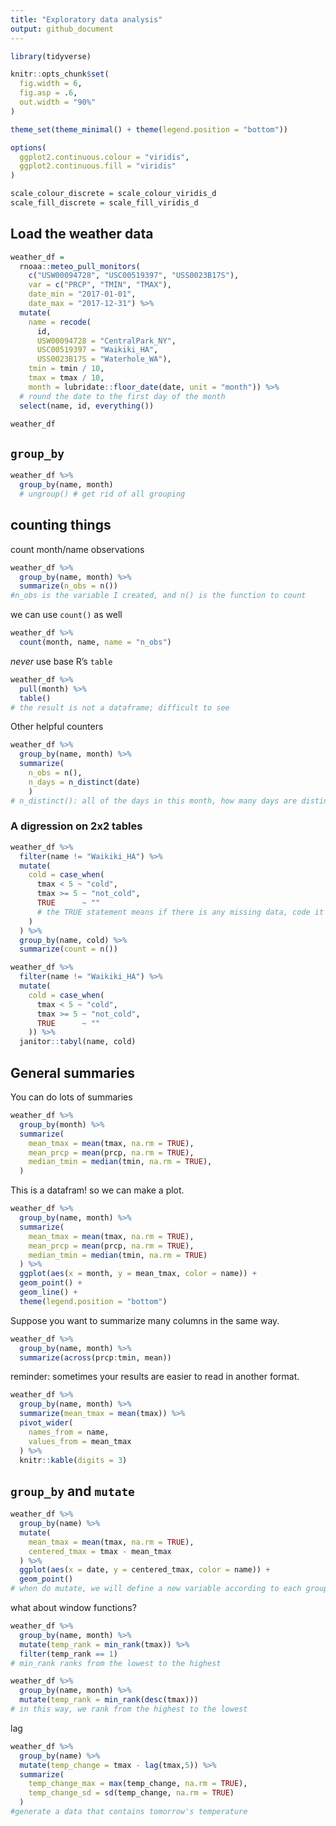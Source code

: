```yaml
---
title: "Exploratory data analysis"
output: github_document
---
```


```r
library(tidyverse)

knitr::opts_chunk$set(
  fig.width = 6,
  fig.asp = .6,
  out.width = "90%"
)

theme_set(theme_minimal() + theme(legend.position = "bottom"))

options(
  ggplot2.continuous.colour = "viridis",
  ggplot2.continuous.fill = "viridis"
)

scale_colour_discrete = scale_colour_viridis_d
scale_fill_discrete = scale_fill_viridis_d
```

## Load the weather data

```r
weather_df = 
  rnoaa::meteo_pull_monitors(
    c("USW00094728", "USC00519397", "USS0023B17S"),
    var = c("PRCP", "TMIN", "TMAX"), 
    date_min = "2017-01-01",
    date_max = "2017-12-31") %>%
  mutate(
    name = recode(
      id, 
      USW00094728 = "CentralPark_NY", 
      USC00519397 = "Waikiki_HA",
      USS0023B17S = "Waterhole_WA"),
    tmin = tmin / 10,
    tmax = tmax / 10,
    month = lubridate::floor_date(date, unit = "month")) %>%
  # round the date to the first day of the month
  select(name, id, everything())

weather_df
```

## `group_by`

```r
weather_df %>% 
  group_by(name, month)
  # ungroup() # get rid of all grouping
```

## counting things

count month/name observations

```r
weather_df %>% 
  group_by(name, month) %>% 
  summarize(n_obs = n())
#n_obs is the variable I created, and n() is the function to count
```

we can use `count()` as well

```r
weather_df %>% 
  count(month, name, name = "n_obs")
```

*never* use base R's `table`

```r
weather_df %>% 
  pull(month) %>% 
  table()
# the result is not a dataframe; difficult to see
```

Other helpful counters

```r
weather_df %>% 
  group_by(name, month) %>% 
  summarize(
    n_obs = n(),
    n_days = n_distinct(date)
    )
# n_distinct(): all of the days in this month, how many days are distinct?
```

### A digression on 2x2 tables

```r
weather_df %>% 
  filter(name != "Waikiki_HA") %>% 
  mutate(
    cold = case_when(
      tmax < 5 ~ "cold",
      tmax >= 5 ~ "not_cold",
      TRUE      ~ ""
      # the TRUE statement means if there is any missing data, code it as ""
    )
  ) %>% 
  group_by(name, cold) %>% 
  summarize(count = n())
```

```r
weather_df %>% 
  filter(name != "Waikiki_HA") %>% 
  mutate(
    cold = case_when(
      tmax < 5 ~ "cold",
      tmax >= 5 ~ "not_cold",
      TRUE      ~ ""
    )) %>% 
  janitor::tabyl(name, cold)
```

## General summaries

You can do lots of summaries

```r
weather_df %>% 
  group_by(month) %>% 
  summarize(
    mean_tmax = mean(tmax, na.rm = TRUE),
    mean_prcp = mean(prcp, na.rm = TRUE),
    median_tmin = median(tmin, na.rm = TRUE),
  )
```

This is a datafram! so we can make a plot.
```r
weather_df %>% 
  group_by(name, month) %>% 
  summarize(
    mean_tmax = mean(tmax, na.rm = TRUE),
    mean_prcp = mean(prcp, na.rm = TRUE),
    median_tmin = median(tmin, na.rm = TRUE)
  ) %>% 
  ggplot(aes(x = month, y = mean_tmax, color = name)) +
  geom_point() +
  geom_line() +
  theme(legend.position = "bottom")
```

Suppose you want to summarize many columns in the same way.

```r
weather_df %>% 
  group_by(name, month) %>% 
  summarize(across(prcp:tmin, mean))
```

reminder: sometimes your results are easier to read in another format.

```r
weather_df %>% 
  group_by(name, month) %>% 
  summarize(mean_tmax = mean(tmax)) %>% 
  pivot_wider(
    names_from = name,
    values_from = mean_tmax
  ) %>% 
  knitr::kable(digits = 3)
```

## `group_by` and `mutate`

```r
weather_df %>% 
  group_by(name) %>% 
  mutate(
    mean_tmax = mean(tmax, na.rm = TRUE),
    centered_tmax = tmax - mean_tmax
  ) %>% 
  ggplot(aes(x = date, y = centered_tmax, color = name)) +
  geom_point()
# when do mutate, we will define a new variable according to each group first
```

what about window functions?

```r
weather_df %>% 
  group_by(name, month) %>% 
  mutate(temp_rank = min_rank(tmax)) %>% 
  filter(temp_rank == 1)
# min_rank ranks from the lowest to the highest
```

```r
weather_df %>% 
  group_by(name, month) %>% 
  mutate(temp_rank = min_rank(desc(tmax)))
# in this way, we rank from the highest to the lowest
```


lag

```r
weather_df %>% 
  group_by(name) %>% 
  mutate(temp_change = tmax - lag(tmax,5)) %>% 
  summarize(
    temp_change_max = max(temp_change, na.rm = TRUE),
    temp_change_sd = sd(temp_change, na.rm = TRUE)
  )
#generate a data that contains tomorrow's temperature
```


